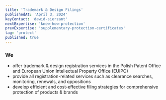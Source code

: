 ```yaml
---
title: 'Trademark & Design Filings'
publishedAt: 'April 3, 2024'
keyContact: 'dawid-sierzant'
nextExpertise: 'know-how-protection'
prevExpertise: 'supplementary-protection-certificates'
tag: 'protect'
published: true
---
```


### We

- offer trademark & design registration services in the Polish Patent Office and European Union Intellectual Property Office (EUIPO)
- provide all registration-related services such as clearance searches, monitoring, renewals, and oppositions
- develop efficient and cost-effective filing strategies for comprehensive protection of products & brands